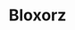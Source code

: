 ---
title: Bloxorz
description: Bloxorz is a puzzle game about fitting geometrical cubes into spaces.
type: Flash
name: bloxorz
credits:
- Game by Miniclip
---
